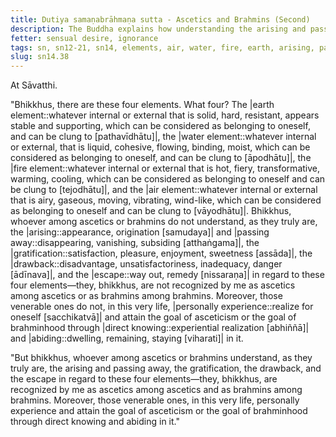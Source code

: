 ```yaml
---
title: Dutiya samaṇabrāhmaṇa sutta - Ascetics and Brahmins (Second)
description: The Buddha explains how understanding the arising and passing away, the gratification, drawback, and escape in the four elements leads to personal experience and attainment of the goal of asceticism or brahminhood in this very life.
fetter: sensual desire, ignorance
tags: sn, sn12-21, sn14, elements, air, water, fire, earth, arising, passing away, gratification, drawback, escape, ignorance, practice, experience, wisdom, insight, realization, ascetic, brahmin, liberation
slug: sn14.38
---
```


At Sāvatthi.

"Bhikkhus, there are these four elements. What four? The |earth element::whatever internal or external that is solid, hard, resistant, appears stable and supporting, which can be considered as belonging to oneself, and can be clung to [pathavīdhātu]|, the |water element::whatever internal or external, that is liquid, cohesive, flowing, binding, moist, which can be considered as belonging to oneself, and can be clung to [āpodhātu]|, the |fire element::whatever internal or external that is hot, fiery, transformative, warming, cooling, which can be considered as belonging to oneself and can be clung to [tejodhātu]|, and the |air element::whatever internal or external that is airy, gaseous, moving, vibrating, wind-like, which can be considered as belonging to oneself and can be clung to [vāyodhātu]|. Bhikkhus, whoever among ascetics or brahmins do not understand, as they truly are, the |arising::appearance, origination [samudaya]| and |passing away::disappearing, vanishing, subsiding [atthaṅgama]|, the |gratification::satisfaction, pleasure, enjoyment, sweetness [assāda]|, the |drawback::disadvantage, unsatisfactoriness, inadequacy, danger [ādīnava]|, and the |escape::way out, remedy [nissaraṇa]| in regard to these four elements—they, bhikkhus, are not recognized by me as ascetics among ascetics or as brahmins among brahmins. Moreover, those venerable ones do not, in this very life, |personally experience::realize for oneself [sacchikatvā]| and attain the goal of asceticism or the goal of brahminhood through |direct knowing::experiential realization [abhiññā]| and |abiding::dwelling, remaining, staying [viharati]| in it.

"But bhikkhus, whoever among ascetics or brahmins understand, as they truly are, the arising and passing away, the gratification, the drawback, and the escape in regard to these four elements—they, bhikkhus, are recognized by me as ascetics among ascetics and as brahmins among brahmins. Moreover, those venerable ones, in this very life, personally experience and attain the goal of asceticism or the goal of brahminhood through direct knowing and abiding in it."